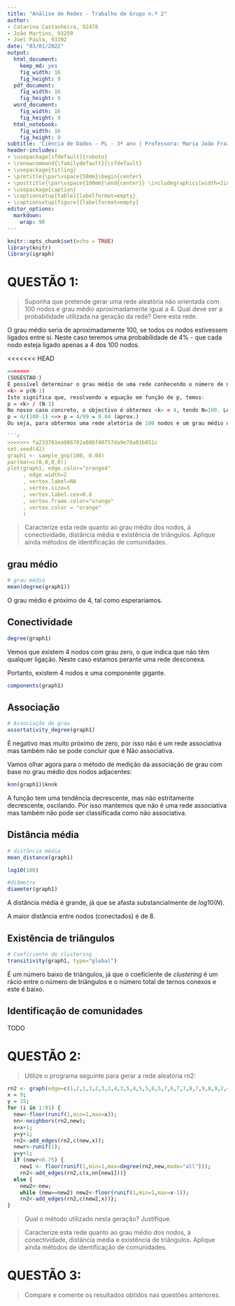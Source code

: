 ```yaml
---
title: "Análise de Redes - Trabalho de Grupo n.º 2"
author:
- Catarina Castanheira, 92478
- João Martins, 93259
- Joel Paula, 93392
date: "03/01/2022"
output:
  html_document: 
    keep_md: yes
    fig_width: 16
    fig_height: 9
  pdf_document: 
    fig_width: 16
    fig_height: 9
  word_document: 
    fig_width: 16
    fig_height: 9
  html_notebook: 
    fig_width: 16
    fig_height: 9
subtitle: 'Ciência de Dados - PL - 3º ano | Professora: Maria João Frazão Lopes'
header-includes:
- \usepackage[sfdefault]{roboto}
- \renewcommand{\familydefault}{\sfdefault}
- \usepackage{titling}
- \pretitle{\par\vspace{50mm}\begin{center}
- \posttitle{\par\vspace{100mm}\end{center}} \includegraphics[width=2in,height=2in]{rgb_iscte_pt_horizontal_positive.png}\LARGE\\}
- \usepackage{caption}
- \captionsetup[table]{labelformat=empty}
- \captionsetup[figure]{labelformat=empty}
editor_options:
  markdown:
    wrap: 90
---
```


```r
knitr::opts_chunk$set(echo = TRUE)
library(knitr)
library(igraph)
```

# QUESTÃO 1:

> Suponha que pretende gerar uma rede aleatória não orientada com 100 nodos e grau médio  aproximadamente igual a 4. Qual deve ser a probabilidade utilizada na geração da rede? Gere esta rede. 

O grau médio seria de aproximadamente 100, se todos os nodos estivessem ligados entre si. Neste caso teremos uma probabilidade de 4% - que cada nodo esteja ligado apenas a 4 dos 100 nodos.

<<<<<<< HEAD
```r
=======
(SUGESTAO:) 
É possível determinar o grau médio de uma rede conhecendo o número de nodos e a probabilidade de geração utilizada:
<k> = p(N-1)
Isto significa que, resolvendo a equação em função de p, temos:
p = <k> / (N-1)
No nosso caso concreto, o objectivo é obtermos <k> = 4, tendo N=100. Logo, a probabilidade que deverá ser usada na geração da rede aleatória é:
p = 4/(100-1) <=> p = 4/99 = 0.04 (aprox.)
Ou seja, para obtermos uma rede aletória de 100 nodos e um grau médio de 4, deveremos usar uma probabilidade de 4% na geração das suas ligações.

```r
>>>>>>> fa233701ea986702a086f40757da9e78a01b851c
set.seed(42)
graph1 <- sample_gnp(100, 0.04)
par(mar=c(0,0,0,0))
plot(graph1, edge.color="orange4"
     , edge.width=2
     , vertex.label=NA
     , vertex.size=5
     , vertex.label.cex=0.8
     , vertex.frame.color="orange"
     , vertex.color = "orange"
     )
```


> Caracterize esta rede quanto ao grau médio dos nodos, à conectividade, distância média e existência de triângulos. Aplique ainda métodos de identificação de comunidades. 

## grau médio

```r
# grau médio
mean(degree(graph1))
```

O grau médio é próximo de 4, tal como esperaríamos.

## Conectividade

```r
degree(graph1)
```
Vemos que existem 4 nodos com grau zero, o que indica que não têm qualquer ligação. Neste caso estamos perante uma rede desconexa. 

Portanto, existem 4 nodos e uma componente gigante.

```r
components(graph1)
```

## Associação 

```r
# Associação de grau
assortativity_degree(graph1) 
```
É negativo mas muito próximo de zero, por isso não é um rede associativa mas também não se pode concluir que é Não associativa.

Vamos olhar agora para o método de medição da associação de grau com base no 
grau médio dos nodos adjacentes:

```r
knn(graph1)$knnk

```

A função tem uma tendência decrescente, mas não estritamente decrescente, oscilando. Por isso mantemos que não é uma rede associativa mas também não pode ser classificada como não associativa.

## Distância média

```r
# distância média
mean_distance(graph1)

log10(100)

#diâmetro
diameter(graph1)
```

A distância média é grande, já que se afasta substancialmente de $log10(N)$.

A maior distância entre nodos (conectados) é de 8.

## Existência de triângulos

```r
# Coeficiente de clustering
transitivity(graph1, type="global")
```

É um número baixo de triângulos, já que o coeficiente de *clustering* é um rácio entre o número de triângulos e o número total de ternos conexos e este é baixo.

## Identificação de comunidades

TODO

# QUESTÃO 2:

> Utilize o programa seguinte para gerar a rede aleatória rn2: 

```r
rn2 <- graph(edge=c(1,2,1,3,2,3,3,4,3,5,4,5,5,6,5,7,6,7,7,8,7,9,8,9,2,4,4,6,6,8),n=100,directed=F);
x = 9;
y = 15;
for (i in 1:91) {
  new<-floor(runif(1,min=1,max=x));
  nn<-neighbors(rn2,new);
  x=x+1;
  y=y+1;
  rn2<-add_edges(rn2,c(new,x));
  newr<-runif(1);
  y=y+1;
  if (newr<0.75) {
    new1 <- floor(runif(1,min=1,max=degree(rn2,new,mode="all")));
    rn2<-add_edges(rn2,c(x,nn[new1]))}
  else {
    new2<-new; 
    while (new==new2) new2<-floor(runif(1,min=1,max=x-1));
    rn2<-add_edges(rn2,c(new2,x))};
}
```

> Qual o método utilizado nesta geração? Justifique. 

> Caracterize esta rede quanto ao grau médio dos nodos, à conectividade, distância média e existência de triângulos. Aplique ainda métodos de identificação de comunidades. 

# QUESTÃO 3:

> Compare e comente os resultados obtidos nas questões anteriores.
